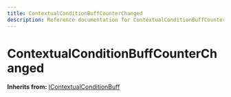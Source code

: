 ```yaml
---
title: ContextualConditionBuffCounterChanged
description: Reference documentation for ContextualConditionBuffCounterChanged meta class
---
```



# ContextualConditionBuffCounterChanged

**Inherits from:** [IContextualConditionBuff](/classes/icontextualconditionbuff)

<ClassDetails file="/db/classes/ContextualConditionBuffCounterChanged.17de7dad6d8c.json" />

